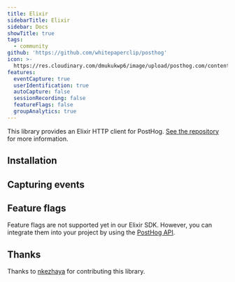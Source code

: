 ```yaml
---
title: Elixir
sidebarTitle: Elixir
sidebar: Docs
showTitle: true
tags:
  - community
github: 'https://github.com/whitepaperclip/posthog'
icon: >-
  https://res.cloudinary.com/dmukukwp6/image/upload/posthog.com/contents/images/docs/integrate/elixir.svg
features:
  eventCapture: true
  userIdentification: true
  autoCapture: false
  sessionRecording: false
  featureFlags: false
  groupAnalytics: true
---
```


This library provides an Elixir HTTP client for PostHog. [See the repository](https://github.com/whitepaperclip/posthog) for more information.

## Installation


<ElixirInstall />

## Capturing events


<ElixirSendEvents />

## Feature flags


<FeatureFlagsLibsIntro />

Feature flags are not supported yet in our Elixir SDK. However, you can integrate them into your project by using the [PostHog API](/docs/feature-flags/adding-feature-flag-code?tab=api).

## Thanks

Thanks to [nkezhaya](https://github.com/nkezhaya) for contributing this library.
